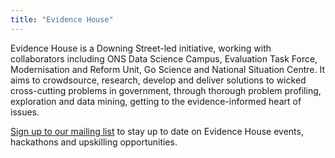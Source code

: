 ```yaml
---
title: "Evidence House"
---
```


Evidence House is a Downing Street-led initiative, working with collaborators including ONS Data Science Campus, Evaluation Task Force, Modernisation and Reform Unit, Go Science and National Situation Centre. It aims to crowdsource, research, develop and deliver solutions to wicked cross-cutting problems in government, through thorough problem profiling, exploration and data mining, getting to the evidence-informed heart of issues.

[Sign up to our mailing list](https://www.smartsurvey.co.uk/s/TQM7Z7/) to stay up to date on Evidence House events, hackathons and upskilling opportunities.